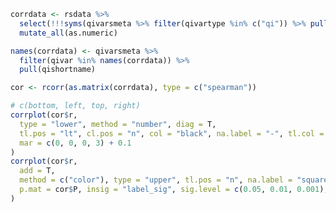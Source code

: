 ```r

corrdata <- rsdata %>%
  select(!!!syms(qivarsmeta %>% filter(qivartype %in% c("qi")) %>% pull(qivar))) %>%
  mutate_all(as.numeric)

names(corrdata) <- qivarsmeta %>%
  filter(qivar %in% names(corrdata)) %>%
  pull(qishortname)

cor <- rcorr(as.matrix(corrdata), type = c("spearman"))

# c(bottom, left, top, right)
corrplot(cor$r,
  type = "lower", method = "number", diag = T,
  tl.pos = "lt", cl.pos = "n", col = "black", na.label = "-", tl.col = "black", number.cex = 0.7, tl.cex = 0.8,
  mar = c(0, 0, 0, 3) + 0.1
)
corrplot(cor$r,
  add = T,
  method = c("color"), type = "upper", tl.pos = "n", na.label = "square", na.label.col = "grey", diag = F, cl.cex = 0.8,
  p.mat = cor$P, insig = "label_sig", sig.level = c(0.05, 0.01, 0.001), pch.cex = 0.8, tl.cex = 0.8, cl.pos = "r"
)
```
